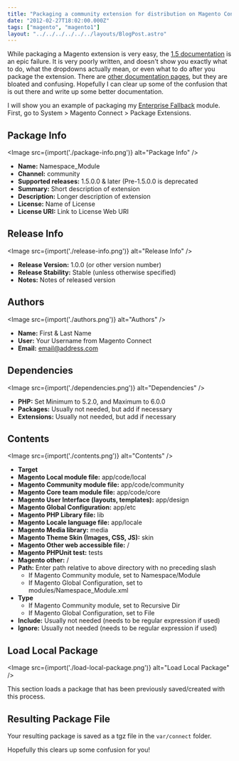 ```yaml
---
title: "Packaging a community extension for distribution on Magento Connect"
date: "2012-02-27T18:02:00.000Z"
tags: ["magento", "magento1"]
layout: "../../../../../../layouts/BlogPost.astro"
---
```



While packaging a Magento extension is very easy, the <a href="http://www.magentocommerce.com/wiki/7_-_magento_connect/packaging_a_magento_extension_in_1.5" target="_blank">1.5 documentation</a> is an epic failure. It is very poorly written, and doesn't show you exactly what to do, what the dropdowns actually mean, or even what to do after you package the extension. There are <a href="http://www.magentocommerce.com/wiki/7_-_magento_connect/creating_magento_connect_extension_package" target="_blank">other documentation pages</a>, but they are bloated and confusing. Hopefully I can clear up some of the confusion that is out there and write up some better documentation.

I will show you an example of packaging my <a href="http://www.magentocommerce.com/magento-connect/enterprise-fallback-7091.html" target="_blank">Enterprise Fallback</a> module. First, go to System &gt; Magento Connect &gt; Package Extensions.

## Package Info

<Image src={import('./package-info.png')} alt="Package Info" />

- **Name:** Namespace_Module
- **Channel:** community
- **Supported releases:** 1.5.0.0 &amp; later (Pre-1.5.0.0 is deprecated
- **Summary:** Short description of extension
- **Description:** Longer description of extension
- **License:** Name of License
- **License URI:** Link to License Web URI

## Release Info

<Image src={import('./release-info.png')} alt="Release Info" />

- **Release Version:** 1.0.0 (or other version number)
- **Release Stability:** Stable (unless otherwise specified)
- **Notes:** Notes of released version

## Authors

<Image src={import('./authors.png')} alt="Authors" />

- **Name:** First &amp; Last Name
- **User:** Your Username from Magento Connect
- **Email:** email@address.com

## Dependencies

<Image src={import('./dependencies.png')} alt="Dependencies" />

- **PHP:** Set Minimum to 5.2.0, and Maximum to 6.0.0
- **Packages:** Usually not needed, but add if necessary
- **Extensions:** Usually not needed, but add if necessary

## Contents

<Image src={import('./contents.png')} alt="Contents" />

- **Target**
- **Magento Local module file:** app/code/local
- **Magento Community module file:** app/code/community
- **Magento Core team module file:** app/code/core
- **Magento User Interface (layouts, templates):** app/design
- **Magento Global Configuration:** app/etc
- **Magento PHP Library file:** lib
- **Magento Locale language file:** app/locale
- **Magento Media library:** media
- **Magento Theme Skin (Images, CSS, JS):** skin
- **Magento Other web accessible file:** /
- **Magento PHPUnit test:** tests
- **Magento other:** /
- **Path:** Enter path relative to above directory with no preceding slash
  - If Magento Community module, set to Namespace/Module
  - If Magento Global Configuration, set to modules/Namespace_Module.xml
- **Type**
  - If Magento Community module, set to Recursive Dir
  - If Magento Global Configuration, set to File
- **Include:** Usually not needed (needs to be regular expression if used)
- **Ignore:** Usually not needed (needs to be regular expression if used)

## Load Local Package

<Image src={import('./load-local-package.png')} alt="Load Local Package" />

This section loads a package that has been previously saved/created with this process.

## Resulting Package File

Your resulting package is saved as a tgz file in the `var/connect` folder.

Hopefully this clears up some confusion for you!
